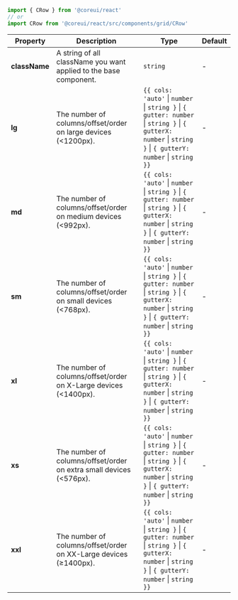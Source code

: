 
```jsx
import { CRow } from '@coreui/react'
// or
import CRow from '@coreui/react/src/components/grid/CRow'
```

| Property | Description | Type | Default |
| --- | --- | --- | --- |
| **className** | A string of all className you want applied to the base component. | `string` | - |
| **lg** | The number of columns/offset/order on large devices (<1200px). | `{{ cols: 'auto'` \| `number` \| `string }` \| `{ gutter: number` \| `string }` \| `{ gutterX: number` \| `string }` \| `{ gutterY: number` \| `string }}` | - |
| **md** | The number of columns/offset/order on medium devices (<992px). | `{{ cols: 'auto'` \| `number` \| `string }` \| `{ gutter: number` \| `string }` \| `{ gutterX: number` \| `string }` \| `{ gutterY: number` \| `string }}` | - |
| **sm** | The number of columns/offset/order on small devices (<768px). | `{{ cols: 'auto'` \| `number` \| `string }` \| `{ gutter: number` \| `string }` \| `{ gutterX: number` \| `string }` \| `{ gutterY: number` \| `string }}` | - |
| **xl** | The number of columns/offset/order on X-Large devices (<1400px). | `{{ cols: 'auto'` \| `number` \| `string }` \| `{ gutter: number` \| `string }` \| `{ gutterX: number` \| `string }` \| `{ gutterY: number` \| `string }}` | - |
| **xs** | The number of columns/offset/order on extra small devices (<576px). | `{{ cols: 'auto'` \| `number` \| `string }` \| `{ gutter: number` \| `string }` \| `{ gutterX: number` \| `string }` \| `{ gutterY: number` \| `string }}` | - |
| **xxl** | The number of columns/offset/order on XX-Large devices (≥1400px). | `{{ cols: 'auto'` \| `number` \| `string }` \| `{ gutter: number` \| `string }` \| `{ gutterX: number` \| `string }` \| `{ gutterY: number` \| `string }}` | - |
